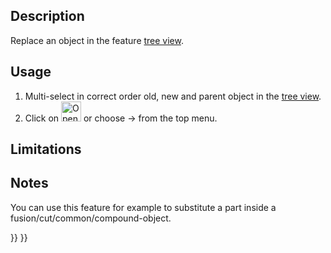 <languages/>
<translate>

<!--T:7-->
{{Docnav
|
|[[OpenSCAD_RemoveSubtree|Remove Subtree]]
|[[OpenSCAD_Workbench|OpenSCAD]]
|IconL=
|IconR=OpenSCAD_RemoveSubtree.svg
|IconC=Workbench_OpenSCAD.svg
}}

<!--T:1-->
{{GuiCommand
|Name=OpenSCAD ReplaceObject‏‎
|MenuLocation=OpenSCAD → ReplaceObject‏‎
|Workbenches=[[OpenSCAD_Workbench|OpenSCAD]]
}}

==Description== <!--T:11--> 

<!--T:2-->
Replace an object in the feature [[Tree_view|tree view]].

==Usage== <!--T:12--> 

<!--T:3-->
# Multi-select in correct order old, new and parent object in the [[Tree_view|tree view]].
# Click on [[Image:OpenSCAD_ReplaceObject.svg|32px]] or choose {{KEY| OpenSCAD}}  →  {{KEY|[[Image:OpenSCAD_ReplaceObject.svg|32px]] Replace Object}} from the top menu.

==Limitations== <!--T:4-->


==Notes== <!--T:13--> 

<!--T:5-->
You can use this feature for example to substitute a part inside a fusion/cut/common/compound-object.


<!--T:8-->
{{Docnav
|
|[[OpenSCAD_RemoveSubtree|Remove Subtree]]
|[[OpenSCAD_Workbench|OpenSCAD]]
|IconL=
|IconR=OpenSCAD_RemoveSubtree.svg
|IconC=Workbench_OpenSCAD.svg
}}

</translate>
{{OpenSCAD_Tools_navi{{#translation:}}}}
{{Userdocnavi{{#translation:}}}}